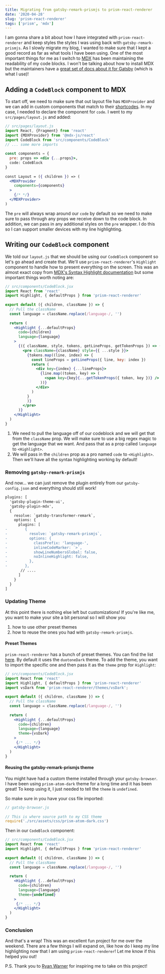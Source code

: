 ```yaml
---
title: Migrating from gatsby-remark-prismjs to prism-react-renderer
date: '2020-04-28'
slug: 'prism-react-renderer'
tags: ['prism', 'mdx']
---
```


I am gonna share a bit about how I have integrated with `prism-react-renderer` and keep styles the
styles I was using back with `gatsby-remark-prismjs`. As I slowly migrate my blog, I wanted to make sure that 
I kept a good record as far as what tools I have been using. One of the most important things for me 
as I switch to [MDX][mdx] has been maintaining the readability of my code blocks. I won't be talking 
about how to install MDX but the maintainers have a 
[great set of docs about it for Gatsby][mdx-gatsby] (which is what I use)!

## Adding a `CodeBlock` component to MDX

To start off, we need to make sure that out layout file has `MDXProvider` and we can add in
custom components that match to their [shortcodes][mdx-shortcodes]. In my case, 
I needed to declare the component for `code`. I went to my `src/pages/layout.js` and added:

```jsx {3-4,8-9,14}
// src/pages/layout.js
import React, {Fragment} from 'react'
import {MDXProvider} from '@mdx-js/react'
import CodeBlock from 'src/components/CodeBlock'
// ... some more imports
 
const components = {
  pre: props => <div {...props}>,
  code: CodeBlock
}
 
const Layout = ({ children }) => (
  <MDXProvider
    components={components}
  >
    {/* */}
  </MDXProvider>
)
```

The `pre` will always wrap around our `code` by default so we need to make sure
to pass through any props we receive down to the code block. In addition, we
can pass in any additional styles on the `pre` wrapper. I do this so I can
support smaller devices with my line highlighting.

## Writing our `CodeBlock` component

We told our `layout.js` that we should be using our `CodeBlock` component so let's go ahead and create that.
We'll use `prism-react-renderer`'s `Highlight` component to handle how to present everything on the screen.
This was an almost exact copy from [MDX's Syntax Highlight documentation][mdx-syntax-highlight]
but some important things worth noting are:

```jsx {7,11-12}
// src/components/CodeBlock.jsx
import React from 'react'
import Highlight, { defaultProps } from 'prism-react-renderer'
 
export default ({ children, className }) => {
  // Pull the className
  const language = className.replace(/language-/, '')
 
  return (
    <Highlight {...defaultProps}
      code={children}
      language={language}
    >
      {({ className, style, tokens, getLineProps, getTokenProps }) => (
        <pre className={className} style={{ ...style }}>
          {tokens.map((line, index) => {
            const lineProps = getLineProps({ line, key: index })
            return (
              <div key={index} {...lineProps}>
                {line.map((token, key) => (
                  <span key={key}{...getTokenProps({ token, key })} />
                ))}
              </div>
            )
          }
          )}
        </pre>
      )}
    </Highlight>
  )
}
```

1. We need to pull the language off of our codeblock and we will get that from the `className` prop.
We will make sure to use a big regex magic to get the language that we want. And pass that as a 
prop called `language` to `<Highlight>`.
2. We will pass in the `children` prop as a pro named `code` to `<Highlight>`. Then we'll have 
all the syntax highlighting working by default!

### Removing `gatsby-remark-prismjs`

And now... we can just remove the plugin entirely from our `gatsby-config.json` and everything should still
work!

```diff
plugins: [
  'gatsby-plugin-theme-ui',
  'gatsby-plugin-mdx',
  {
    resolve: `gatsby-transformer-remark`,
    options: {
      plugins: [
-        {
-          resolve: `gatsby-remark-prismjs`,
-          options: {
-            classPrefix: 'language-',
-            inlineCodeMarker: `>`,
-            showLineNumbersGlobal: false,
-            noInlineHighlight: false,
-          },
-        },
       // ....
      ]
    }
  }
]
```

### Updating Theme

At this point there is nothing else left but customizations! If you're like me, you want to make your site
a bit personal so I will show you 

1. how to use other preset themes
2. how to reuse the ones you had with `gatsby-remark-prismjs`. 

#### Preset Themes

`prism-react-renderer` has a bunch of preset themes. You can find the list
[here][prism-react-renderer-themes]. By default it uses the `duotoneDark` theme. To add the theme,
you want to import the specific one and then pass it as the `theme` prop for `Highlight`:

```jsx {4,14}
// src/components/CodeBlock.jsx
import React from 'react'
import Highlight, { defaultProps } from 'prism-react-renderer'
import vsDark from 'prism-react-renderer/themes/vsDark';
 
export default ({ children, className }) => {
  // Pull the className
  const language = className.replace(/language-/, '')
 
  return (
    <Highlight {...defaultProps}
      code={children}
      language={language}
      theme={vsDark}
    >
     {/* ... */}
    </Highlight>
  )
}
```

#### Reusing the gatsby-remark-prismjs theme

You might have had a custom theme installed through your `gatsby-browser`. I have been using
`prism-atom-dark` theme for a long time and it has been great! To keep using it, I just needed
to tell the `theme` is `undefined`.

So make sure in you have your css file imported:

```js
// gatsby-browser.js
 
// This is where source path to my CSS theme
require('./src/assets/css/prism-atom-dark.css')
```

Then in our `CodeBlock` component: 

```jsx {13}
// src/components/CodeBlock.jsx
import React from 'react'
import Highlight, { defaultProps } from 'prism-react-renderer'
 
export default ({ children, className }) => {
  // Pull the className
  const language = className.replace(/language-/, '')
 
  return (
    <Highlight {...defaultProps}
      code={children}
      language={language}
      theme={undefined}
    >
     {/* ... */}
    </Highlight>
  )
}
```

### Conclusion

And that's a wrap! This was an excellent fun project for me over the weekend. There are a few things I will 
expand on, like how do I keep my line highlighting now that I am using `prism-react-renderer`! Let me know if this
helped you out!

P.S. Thank you to [Ryan Warner](https://twitter.com/ryanwarnercodes) for inspiring me to take on this project!

[mdx]: https://mdxjs.com/
[mdx-gatsby]: https://mdxjs.com/getting-started/gatsby
[mdx-shortcodes]: https://mdxjs.com/table-of-components
[mdx-syntax-highlight]: https://mdxjs.com/guides/syntax-highlighting#all-together
[prism-react-renderer-themes]: https://github.com/FormidableLabs/prism-react-renderer/tree/master/src/themes